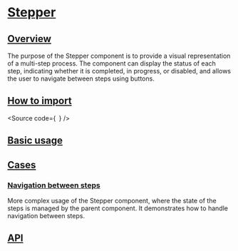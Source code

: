 

<Meta of={Stories} />

# [Stepper](#stepper)

## [Overview](#overview)

The purpose of the Stepper component is to provide a visual representation of a multi-step process.
The component can display the status of each step, indicating whether it is completed, in progress, or disabled, and allows the user to navigate between steps using buttons.

## [How to import](#how-to-import)

<Source
  code={`
`}
/>

## [Basic usage](#basic-usage)

<Canvas of={Stories.Base} />

## [Cases](#cases)

### [Navigation between steps](#navigation-between-steps)

More complex usage of the Stepper component, where the state of the steps is managed by the parent component.
It demonstrates how to handle navigation between steps.

<Canvas of={CaseStories.WithNavigation} />

## [API](#api)

<ArgTypes of={Stories} />
